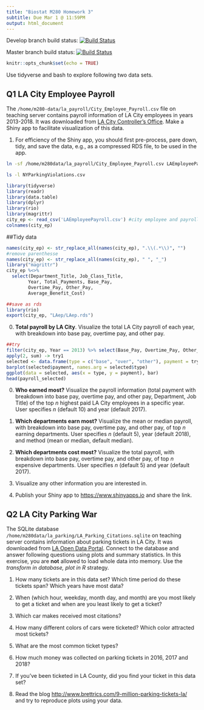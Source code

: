 ```yaml
---
title: "Biostat M280 Homework 3"
subtitle: Due Mar 1 @ 11:59PM
output: html_document
---
```


Develop branch build status:
[![Build Status](https://travis-ci.com/suedez/biostat-m280-2019-winter.svg?token=PZJ75ykMx3tYqKxvJXBH&branch=develop)](https://travis-ci.com/suedez/biostat-m280-2019-winter)

Master branch build status:
[![Build Status](https://travis-ci.com/suedez/biostat-m280-2019-winter.svg?token=PZJ75ykMx3tYqKxvJXBH&branch=master)](https://travis-ci.com/suedez/biostat-m280-2019-winter)

```r
knitr::opts_chunk$set(echo = TRUE)
```

Use tidyverse and bash to explore following two data sets.

## Q1 LA City Employee Payroll

The `/home/m280-data/la_payroll/City_Employee_Payroll.csv` file on teaching server contains payroll information of LA City employees in years 2013-2018. It was downloaded from [LA City Controller's Office](https://controllerdata.lacity.org/Payroll/City-Employee-Payroll/pazn-qyym). Make a Shiny app to facilitate visualization of this data. 

1. For efficiency of the Shiny app, you should first pre-process, pare down, tidy, and save the data, e.g., as a compressed RDS file, to be used in the app.

```bash
ln -sf /home/m280data/la_payroll/City_Employee_Payroll.csv LAEmployeePayroll.csv
```

```bash
ls -l NYParkingViolations.csv
```


```r
library(tidyverse)
library(readr)
library(data.table)
library(dplyr)
library(rio)
library(magrittr)
city_ep <- read_csv('LAEmployeePayroll.csv') #city employee and payroll
colnames(city_ep)
```

##Tidy data

```r
names(city_ep) <- str_replace_all(names(city_ep), ".\\(.*\\)", "") 
#remove parenthesse
names(city_ep) <- str_replace_all(names(city_ep), " ", "_")
library("magrittr")
city_ep %<>%
  select(Department_Title, Job_Class_Title,
        Year, Total_Payments, Base_Pay,
        Overtime_Pay, Other_Pay,
        Average_Benefit_Cost)

##save as rds
library(rio)
export(city_ep, "LAep/LAep.rds")
```


0. **Total payroll by LA City**. Visualize the total LA City payroll of each year, with breakdown into base pay, overtime pay, and other pay.

```r
##try
filter(city_ep, Year == 2013) %>% select(Base_Pay, Overtime_Pay, Other_Pay) %>% 
apply(2, sum) -> try1
selected <- data.frame(type = c("base", "over", "other"), payment = try1)
barplot(selected$payment, names.arg = selected$type)
ggplot(data = selected, aes(x = type, y = payment), bar)
head(payroll_selected)
```



0. **Who earned most?** Visualize the payroll information (total payment with breakdown into base pay, overtime pay, and other pay, Department, Job Title) of the top $n$ highest paid LA City employees in a specific year. User specifies $n$ (default 10) and year (default 2017).

0. **Which departments earn most?** Visualize the mean or median payroll, with breakdown into base pay, overtime pay, and other pay, of top $n$ earning departments. User specifies $n$ (default 5), year (default 2018), and method (mean or median, default median).

0. **Which departments cost most?** Visualize the total payroll, with breakdown into base pay, overtime pay, and other pay, of top $n$ expensive departments. User specifies $n$ (default 5) and year (default 2017).

0. Visualize any other information you are interested in.

0. Publish your Shiny app to <https://www.shinyapps.io> and share the link.

## Q2 LA City Parking War

The SQLite database `/home/m280data/la_parking/LA_Parking_Citations.sqlite` on teaching server contains information about parking tickets in LA City. It was downloaded from [LA Open Data Portal](https://data.lacity.org/A-Well-Run-City/Parking-Citations/wjz9-h9np). Connect to the database and answer following questions using plots and summary statistics. In this exercise, you are **not** allowed to load whole data into memory. Use the _transform in database, plot in R_ strategy.

1. How many tickets are in this data set? Which time period do these tickets span? Which years have most data?

0. When (which hour, weekday, month day, and month) are you most likely to get a ticket and when are you least likely to get a ticket?

0. Which car makes received most citations?

0. How many different colors of cars were ticketed? Which color attracted most tickets?

0. What are the most common ticket types?

0. How much money was collected on parking tickets in 2016, 2017 and 2018?

0. If you've been ticketed in LA County, did you find your ticket in this data set?

0. Read the blog <http://www.brettrics.com/9-million-parking-tickets-la/> and try to reproduce plots using your data.
